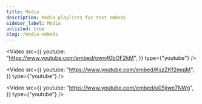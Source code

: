 ```yaml
---
title: Media
description: Media playlists for test embeds
sidebar_label: Media
unlisted: true
slug: /media-embeds
---
```




<IframeWindow url="/?docusaurus-theme=dark" />

<IframeWindow url="/docs/?docusaurus-theme=dark" />

<IframeWindow url="/?docusaurus-theme=light" />

<IframeWindow url="https://www.worldtimebuddy.com/?pl=1&lid=2643743,360630,524901&h=2643743&hf=1" />





<div className="video-container">

<Video
  src={{
    youtube: "https://www.youtube.com/embed/own40bOF2kM",
  }}
  type={"youtube"}
/>

</div>


<div className="video-container">

<Video
  src={{
    youtube: "https://www.youtube.com/embed/KszZKf2mqjM",
  }}
  type={"youtube"}
/>

</div>


<div className="video-container">

<Video
  src={{
    youtube: "https://www.youtube.com/embed/u05jiwe7NWg",
  }}
  type={"youtube"}
/>

</div>

